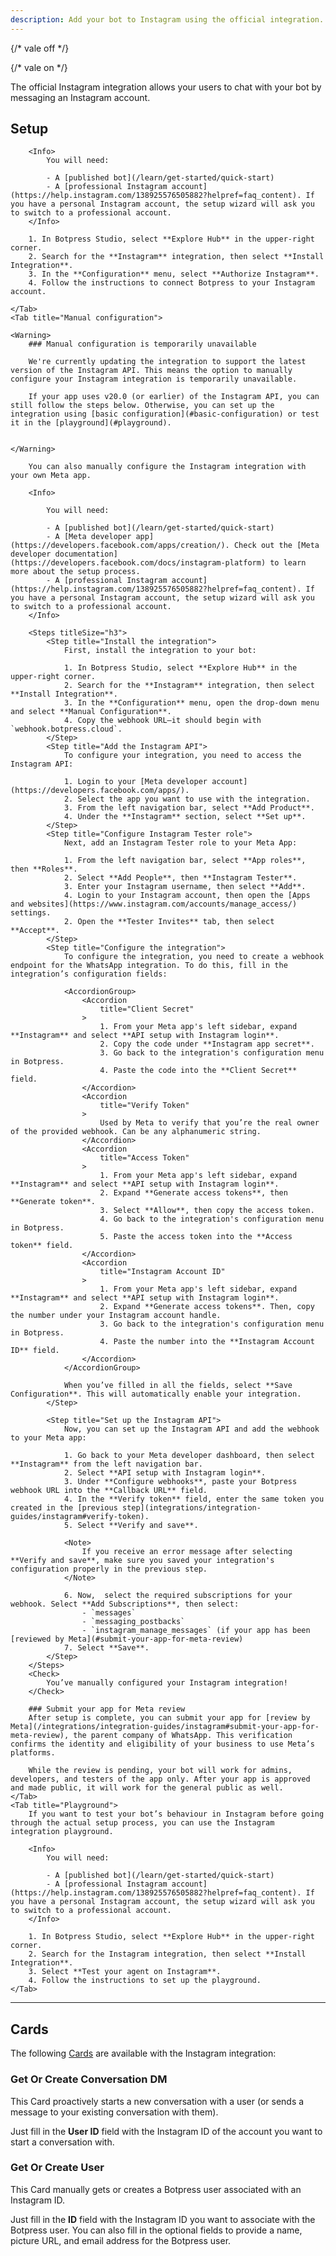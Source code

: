 ```yaml
---
description: Add your bot to Instagram using the official integration.
---
```


{/* vale off */}


{/* vale on */}

<OpenInHub integration={integrationVersions.instagram}/>


The official Instagram integration allows your users to chat with your bot by messaging an Instagram account.

## Setup

<Tabs>
    <Tab title="Basic configuration">

        <Info>
            You will need:

            - A [published bot](/learn/get-started/quick-start)
            - A [professional Instagram account](https://help.instagram.com/138925576505882?helpref=faq_content). If you have a personal Instagram account, the setup wizard will ask you to switch to a professional account.
        </Info>

        1. In Botpress Studio, select **Explore Hub** in the upper-right corner.
        2. Search for the **Instagram** integration, then select **Install Integration**.
        3. In the **Configuration** menu, select **Authorize Instagram**.
        4. Follow the instructions to connect Botpress to your Instagram account.

    </Tab>
    <Tab title="Manual configuration">

    <Warning>
        ### Manual configuration is temporarily unavailable

        We're currently updating the integration to support the latest version of the Instagram API. This means the option to manually configure your Instagram integration is temporarily unavailable.

        If your app uses v20.0 (or earlier) of the Instagram API, you can still follow the steps below. Otherwise, you can set up the integration using [basic configuration](#basic-configuration) or test it in the [playground](#playground).


    </Warning>

        You can also manually configure the Instagram integration with your own Meta app.

        <Info>

            You will need:

            - A [published bot](/learn/get-started/quick-start)
            - A [Meta developer app](https://developers.facebook.com/apps/creation/). Check out the [Meta developer documentation](https://developers.facebook.com/docs/instagram-platform) to learn more about the setup process.
            - A [professional Instagram account](https://help.instagram.com/138925576505882?helpref=faq_content). If you have a personal Instagram account, the setup wizard will ask you to switch to a professional account.
        </Info>

        <Steps titleSize="h3">
            <Step title="Install the integration">
                First, install the integration to your bot:

                1. In Botpress Studio, select **Explore Hub** in the upper-right corner.
                2. Search for the **Instagram** integration, then select **Install Integration**.
                3. In the **Configuration** menu, open the drop-down menu and select **Manual Configuration**.
                4. Copy the webhook URL—it should begin with `webhook.botpress.cloud`.
            </Step>
            <Step title="Add the Instagram API">
                To configure your integration, you need to access the Instagram API:

                1. Login to your [Meta developer account](https://developers.facebook.com/apps/).
                2. Select the app you want to use with the integration.
                3. From the left navigation bar, select **Add Product**.
                4. Under the **Instagram** section, select **Set up**.
            </Step>
            <Step title="Configure Instagram Tester role">
                Next, add an Instagram Tester role to your Meta App:

                1. From the left navigation bar, select **App roles**, then **Roles**.
                2. Select **Add People**, then **Instagram Tester**.
                3. Enter your Instagram username, then select **Add**.
                4. Login to your Instagram account, then open the [Apps and websites](https://www.instagram.com/accounts/manage_access/) settings.
                2. Open the **Tester Invites** tab, then select **Accept**.
            </Step>
            <Step title="Configure the integration">
                To configure the integration, you need to create a webhook endpoint for the WhatsApp integration. To do this, fill in the integration’s configuration fields:

                <AccordionGroup>
                    <Accordion
                        title="Client Secret"
                    >
                        1. From your Meta app's left sidebar, expand **Instagram** and select **API setup with Instagram login**.
                        2. Copy the code under **Instagram app secret**.
                        3. Go back to the integration's configuration menu in Botpress.
                        4. Paste the code into the **Client Secret** field.
                    </Accordion>
                    <Accordion
                        title="Verify Token"
                    >
                        Used by Meta to verify that you’re the real owner of the provided webhook. Can be any alphanumeric string.
                    </Accordion>
                    <Accordion
                        title="Access Token"
                    >
                        1. From your Meta app's left sidebar, expand **Instagram** and select **API setup with Instagram login**.
                        2. Expand **Generate access tokens**, then **Generate token**.
                        3. Select **Allow**, then copy the access token.
                        4. Go back to the integration's configuration menu in Botpress.
                        5. Paste the access token into the **Access token** field.
                    </Accordion>
                    <Accordion
                        title="Instagram Account ID"
                    >
                        1. From your Meta app's left sidebar, expand **Instagram** and select **API setup with Instagram login**.
                        2. Expand **Generate access tokens**. Then, copy the number under your Instagram account handle.
                        3. Go back to the integration's configuration menu in Botpress.
                        4. Paste the number into the **Instagram Account ID** field.
                    </Accordion>
                </AccordionGroup>

                When you’ve filled in all the fields, select **Save Configuration**. This will automatically enable your integration.
            </Step>

            <Step title="Set up the Instagram API">
                Now, you can set up the Instagram API and add the webhook to your Meta app:

                1. Go back to your Meta developer dashboard, then select **Instagram** from the left navigation bar.
                2. Select **API setup with Instagram login**.
                3. Under **Configure webhooks**, paste your Botpress webhook URL into the **Callback URL** field.
                4. In the **Verify token** field, enter the same token you created in the [previous step](integrations/integration-guides/instagram#verify-token).
                5. Select **Verify and save**.

                <Note>
                    If you receive an error message after selecting **Verify and save**, make sure you saved your integration's configuration properly in the previous step.
                </Note>

                6. Now,  select the required subscriptions for your webhook. Select **Add Subscriptions**, then select:
                    - `messages`
                    - `messaging_postbacks`
                    - `instagram_manage_messages` (if your app has been [reviewed by Meta](#submit-your-app-for-meta-review)
                7. Select **Save**.
            </Step>
        </Steps>
        <Check>
            You’ve manually configured your Instagram integration!
        </Check>

        ### Submit your app for Meta review
        After setup is complete, you can submit your app for [review by Meta](/integrations/integration-guides/instagram#submit-your-app-for-meta-review), the parent company of WhatsApp. This verification confirms the identity and eligibility of your business to use Meta’s platforms.

        While the review is pending, your bot will work for admins, developers, and testers of the app only. After your app is approved and made public, it will work for the general public as well.
    </Tab>
    <Tab title="Playground">
        If you want to test your bot’s behaviour in Instagram before going through the actual setup process, you can use the Instagram integration playground.

        <Info>
            You will need:

            - A [published bot](/learn/get-started/quick-start)
            - A [professional Instagram account](https://help.instagram.com/138925576505882?helpref=faq_content). If you have a personal Instagram account, the setup wizard will ask you to switch to a professional account.
        </Info>

        1. In Botpress Studio, select **Explore Hub** in the upper-right corner.
        2. Search for the Instagram integration, then select **Install Integration**.
        3. Select **Test your agent on Instagram**.
        4. Follow the instructions to set up the playground.
    </Tab>
</Tabs>

---

## Cards

The following [Cards](/learn/reference/cards/) are available with the Instagram integration:

### Get Or Create Conversation DM

This Card proactively starts a new conversation with a user (or sends a message to your existing conversation with them).

Just fill in the **User ID** field with the Instagram ID of the account you want to start a conversation with.

### Get Or Create User

This Card manually gets or creates a Botpress user associated with an Instagram ID.

Just fill in the **ID** field with the Instagram ID you want to associate with the Botpress user. You can also fill in the optional fields to provide a name, picture URL, and email address for the Botpress user.